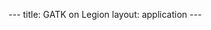 ---
title: GATK on Legion
layout: application
---
{{Applications

|name=GATK
|platform=Legion
|version=3.4.46
|short=The Genome Analysis Toolkit or GATK is a software package developed at the Broad Institute to analyze high-throughput sequencing data.
|about=The Genome Analysis Toolkit or GATK is a software package developed at the Broad Institute to analyze high-throughput sequencing data.

|link1=[https://www.broadinstitute.org/gatk/index.php GATK website]

==License==

Before you can run GATK, you need to sign up for a gatkforums account at https://www.broadinstitute.org/gatk/download/ and then agree to the license at https://www.broadinstitute.org/gatk/download/auth?package=GATK. Tell us you have done so, and we can add you to the GATK group so you can access the software.

==Running GATK==

GATK is currently not compatible with Java 1.8, so you need to use the system Java 1.7. Set up your modules as follows:

<code>
 module load gatk/3.4.46
</code>

Then to run GATK, you should either prefix the .jar you want to run with <code>$GATKPATH</code>:

<code>
 java -Xmx2g -jar $GATKPATH/GenomeAnalysisTK.jar OPTION1=value1 OPTION2=value2...
</code>

Or we provide wrappers, so you can run it one of these ways instead:

<code>
 GenomeAnalysisTK OPTION1=value1 OPTION2=value2...
 gatk OPTION1=value1 OPTION2=value2...
</code>

}}